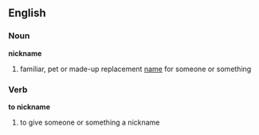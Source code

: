 ==English==
===Noun===
'''nickname'''
#familiar, pet or made-up replacement [[name]] for someone or something

===Verb===
'''to nickname'''
#to give someone or something a nickname